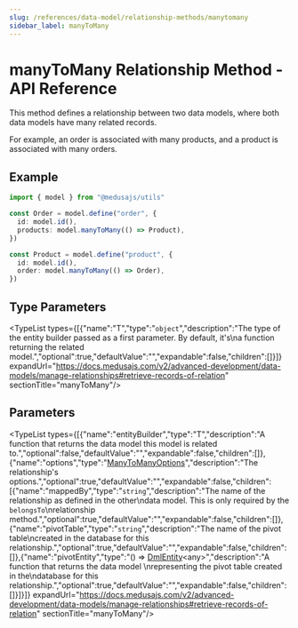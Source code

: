 ```yaml
---
slug: /references/data-model/relationship-methods/manytomany
sidebar_label: manyToMany
---
```



# manyToMany Relationship Method - API Reference

This method defines a relationship between two data models,
where both data models have many related records.

For example, an order is associated with many products, and a product
is associated with many orders.

## Example

```ts
import { model } from "@medusajs/utils"

const Order = model.define("order", {
  id: model.id(),
  products: model.manyToMany(() => Product),
})

const Product = model.define("product", {
  id: model.id(),
  order: model.manyToMany(() => Order),
})
```

## Type Parameters

<TypeList types={[{"name":"T","type":"`object`","description":"The type of the entity builder passed as a first parameter. By default, it's\na function returning the related model.","optional":true,"defaultValue":"","expandable":false,"children":[]}]} expandUrl="https://docs.medusajs.com/v2/advanced-development/data-models/manage-relationships#retrieve-records-of-relation" sectionTitle="manyToMany"/>

## Parameters

<TypeList types={[{"name":"entityBuilder","type":"T","description":"A function that returns the data model this model is related to.","optional":false,"defaultValue":"","expandable":false,"children":[]},{"name":"options","type":"[ManyToManyOptions](../../../entity_builder/types/dml.entity_builder.ManyToManyOptions/page.mdx)","description":"The relationship's options.","optional":true,"defaultValue":"","expandable":false,"children":[{"name":"mappedBy","type":"`string`","description":"The name of the relationship as defined in the other\ndata model. This is only required by the `belongsTo`\nrelationship method.","optional":true,"defaultValue":"","expandable":false,"children":[]},{"name":"pivotTable","type":"`string`","description":"The name of the pivot table\ncreated in the database for this relationship.","optional":true,"defaultValue":"","expandable":false,"children":[]},{"name":"pivotEntity","type":"() => [DmlEntity](../../../entity/classes/dml.entity.DmlEntity/page.mdx)&#60;any&#62;","description":"A function that returns the data model \nrepresenting the pivot table created in the\ndatabase for this relationship.","optional":true,"defaultValue":"","expandable":false,"children":[]}]}]} expandUrl="https://docs.medusajs.com/v2/advanced-development/data-models/manage-relationships#retrieve-records-of-relation" sectionTitle="manyToMany"/>
